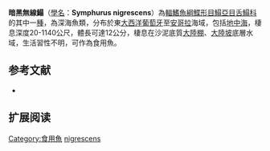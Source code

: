 {{Speciesbox
| name = 暗黑無線鰨
| image = 
| image_width = 250px
| image_caption = 
| status = NE
| status_system = IUCN3.1
| genus = Symphurus
| species = nigrescens
| authority = [[Rafinesque|Rafinesque]], [[1810|1810]]
| synonyms = *''Plagusia lactea ,Bonaparte, 1833 ''
*''Ammopleurops lacteus ,Bonaparte, 1833''
}}

'''暗黑無線鰨'''（[[學名|學名]]：'''Symphurus nigrescens'''）為[[輻鰭魚綱|輻鰭魚綱]][[鰈形目|鰈形目]][[鰨亞目|鰨亞目]][[舌鰨科|舌鰨科]]的其中一[[種|種]]，為深海魚類，分布於東[[大西洋|大西洋]][[葡萄牙|葡萄牙]]至[[安哥拉|安哥拉]]海域，包括[[地中海|地中海]]，棲息深度20-1140公尺，體長可達12公分，棲息在沙泥底質[[大陸棚|大陸棚]]、[[大陸坡|大陸坡]]底層水域，生活習性不明，可作為食用魚。

==参考文献==
*{{FishBase_species|genus=Symphurus |species=nigrescens|year=2014|month=4}}

== 扩展阅读 ==
{{refbegin}}
{{wikispecies-inline|Symphurus nigrescens|暗黑無線鰨}}
{{refend}}
{{Taxonbar|from=Q2007059}}

[[Category:食用魚|Category:食用魚]]
[[Category:無線鰨屬|nigrescens]]


{{魚類小作品}}